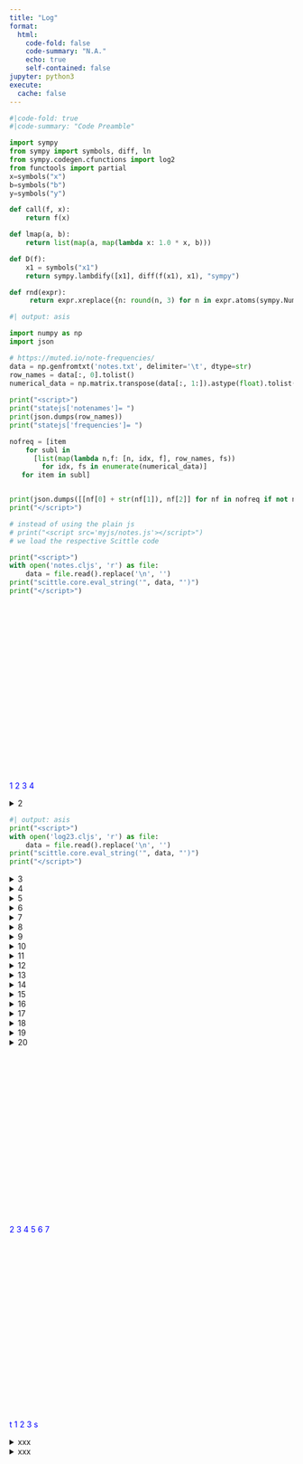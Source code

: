 ```yaml
---
title: "Log"
format:
  html:
    code-fold: false
    code-summary: "N.A."
    echo: true
    self-contained: false
jupyter: python3
execute:
  cache: false
---
```


<script type="text/javascript" charset="UTF-8"
 src="https://cdn.jsdelivr.net/npm/jsxgraph/distrib/jsxgraphcore.js"></script>
<link rel="stylesheet" type="text/css" href="https://cdn.jsdelivr.net/npm/jsxgraph/distrib/jsxgraph.css" />

<script>var SCITTLE_NREPL_WEBSOCKET_PORT = 1340;</script>
<script src="https://cdn.jsdelivr.net/npm/scittle@0.6.22/dist/scittle.js" type="application/javascript"></script>
<script src="https://cdn.jsdelivr.net/npm/scittle@0.6.22/dist/scittle.nrepl.js" type="application/javascript"></script>
<script src="https://unpkg.com/blockly/blockly.min.js"></script>
<script src="https://unpkg.com/blockly/msg/en.js"></script>
<script src="https://kloimhardt.github.io/twotiles/twotiles_core.js"></script>

<script>
var parse = scittle.core.eval_string(twotiles.parse_clj);
Blockly.defineBlocksWithJsonArray(twotiles.blocks);
</script>

<script>
var brender = (code,divid) =>
Blockly.Xml.clearWorkspaceAndLoadFromXml(Blockly.utils.xml.textToDom(parse(code)),
Blockly.inject(divid,
{
"sounds": false,
"scrollbars": false,
"trashcan": false}));
</script>

<script>var statejs = {};</script>

::: {.hidden}
```python
#|code-fold: true
#|code-summary: "Code Preamble"

import sympy
from sympy import symbols, diff, ln
from sympy.codegen.cfunctions import log2
from functools import partial
x=symbols("x")
b=symbols("b")
y=symbols("y")

def call(f, x):
    return f(x)

def lmap(a, b):
    return list(map(a, map(lambda x: 1.0 * x, b)))

def D(f):
    x1 = symbols("x1")
    return sympy.lambdify([x1], diff(f(x1), x1), "sympy")

def rnd(expr):
     return expr.xreplace({n: round(n, 3) for n in expr.atoms(sympy.Number)})
```
:::

::: {.hidden}
```python
#| output: asis

import numpy as np
import json

# https://muted.io/note-frequencies/
data = np.genfromtxt('notes.txt', delimiter='\t', dtype=str)
row_names = data[:, 0].tolist()
numerical_data = np.matrix.transpose(data[:, 1:]).astype(float).tolist()
               
print("<script>")
print("statejs['notenames']= ")
print(json.dumps(row_names))
print("statejs['frequencies']= ")

nofreq = [item
    for subl in
      [list(map(lambda n,f: [n, idx, f], row_names, fs))
        for idx, fs in enumerate(numerical_data)]
   for item in subl]


print(json.dumps([[nf[0] + str(nf[1]), nf[2]] for nf in nofreq if not nf[0].endswith("s")]))
print("</script>")

# instead of using the plain js
# print("<script src='myjs/notes.js'></script>")
# we load the respective Scittle code

print("<script>")
with open('notes.cljs', 'r') as file:
    data = file.read().replace('\n', '')
print("scittle.core.eval_string('", data, "')")
print("</script>")
```
:::

<div id="divnotes2" class="jxgbox" style="height:300px;"></div>
<script>statejs.notes.main("divnotes2");</script>

<span onClick=statejs.notes.main('divnotes2') style="color:blue">1</span>
<span onClick="statejs.notes.anim1()" style="color:blue">2</span>
<span onClick="statejs.notes.anim2()" style="color:blue">3</span>
<span onClick="statejs.notes.anim3()" style="color:blue">4</span>

<details>
<summary>2</summary>
<div id="blocklyDivLog2" style="height: 300px;"></div>
<script>brender("(:tiles/infix (* (log2 (:tiles/infix (/ x 220))) 7))", "blocklyDivLog2")</script>
</details>


::: {.hidden}
```python
#| output: asis
print("<script>")
with open('log23.cljs', 'r') as file:
    data = file.read().replace('\n', '')
print("scittle.core.eval_string('", data, "')")
print("</script>")
```
:::

::: {.column-margin}
<details>
<summary>3</summary>
<div id="divlog23" class="jxgbox" style="height:150px; width: 350px"></div>
<script>
statejs.log23.main("divlog23");
statejs.log23.anim2();
</script>
</details>
:::

<details>
<summary>4</summary>
```python
log2(x/220) * 7
```
</details>

<details>
<summary>5</summary>
<div id="blocklyDiv5" style="height: 300px;"></div>
<script>brender("(def (log2a steps intersect x) (return (:tiles/infix (* (log2 (:tiles/infix (/ x intersect))) steps))))", "blocklyDiv5")</script>
</details>

::: {.column-margin}
<details>
<summary>6</summary>
<div style="width: 350px">
```python
def log2a(steps, intersect, x):
    return log2(x/intersect) * steps
```

<div id="blocklyDiv6" class="jxgbox" style="height:150px; width: 350px"></div>
<script>brender("(log2a 7 220 440)", "blocklyDiv6")</script>

```python
log2a(7, 220, 440)
```
</div>
</details>
:::

<details>
<summary>7</summary>
<div id="blocklyDiv8" style="height: 300px;"></div>
<script>brender("(:tiles/infix (- (log2a 1 1 x) (log2 x)))", "blocklyDiv8")</script>
</details>

::: {.column-margin}
<details>
<summary>8</summary>
```python
log2a(1, 1, x) - log2(x)
```
</details>
:::

:::{.column-screen-left}
<details>
<summary>9</summary>
<table>
<tr>
<td style="vertical-align: top">
<div id="blocklyDivLog21" style="height: 150px; width: 230px"></div>
<script>brender("(log2 x)", "blocklyDivLog21")</script>
</td>
<td>
<div id="divlog2x" class="jxgbox" style="height:300px; width: 800px"></div>
<script>
statejs.log23.log3("divlog2x");
statejs.log23.anim2();
</script>
<span onClick=statejs.log23.log3("divlog2x") style="color:blue">1</span>
<span onClick=statejs.log23.anim2() style="color:blue">2</span>
</td>
</tr>
</table>
</details>
:::


:::{.column-screen-right}
<details>
<summary>10</summary>
<table><tr><td>
<div id="blocklyDiv10" style="height: 300px; width: 800px"></div>
<script>brender("(lmap log2 [1 2 4 8])", "blocklyDiv10")</script>
</td><td style="vertical-align: top">
<div><pre>lmap</pre>is short for<pre>list(map())</pre></div>
</td></tr></table>
</details>
:::
<details>
<summary>11</summary>
```python
lmap(log2, [1, 2, 4, 8])
```
</details>

<details>
<summary>12</summary>
<div id="blocklyDivLog12" style="height: 300px;"></div>
<script>brender("(log2a 7 220 x)", "blocklyDivLog12")</script>
</details>

::: {.column-margin}
<details>
<summary>13</summary>
<div id="divlog213" class="jxgbox" style="height:150px; width: 350px"></div>
<script>
statejs.log23.main("divlog213");
statejs.log23.anim2();
</script>
</details>
:::

<details>
<summary>14</summary>
<div id="blocklyDiv14" style="height: 300px;"></div>
<script>brender("(lmap (partial log2a 7 220) [110 220 440 880])", "blocklyDiv14")</script>
</details>

<details>
<summary>15</summary>
```python
lmap(partial(log2a, 7, 220), [110, 220, 440, 880])
```
</details>

<details>
<summary>16</summary>
<div id="blocklyDiv16" style="height: 300px;"></div>
<script>brender("(def (log2b steps) (return (partial (log2a steps 1))))", "blocklyDiv16")</script>
</details>

::: {.column-margin}
<details>
<summary>17</summary>
<div style="width: 350px">
```python
def log2b(steps):
    return partial(log2a, steps, 1)
```

<div id="blocklyDiv17" class="jxgbox" style="height:150px; width: 350px"></div>
<script>brender("(:tiles/vert (lmap (log2b 7) [1 2 4]))", "blocklyDiv17")</script>

```python
lmap(log2b(7), [1, 2, 4])
```
</div>
</details>
:::

<details>
<summary>18</summary>
<div id="blocklyDiv18" style="height: 300px;"></div>
<script>brender("(call (log2b 7) 2)", "blocklyDiv18")</script>
</details>

::: {.column-margin}
<details>
<summary>19</summary>
```python
call(log2b(7), 2)
```
</details>
:::

:::{.column-screen-left}
<details>
<summary>20</summary>
<table><tr><td style="vertical-align: top">
<div id="blocklyDivLog20_2" style="height: 150px; width: 230px"></div>
<script>brender("(call (log2b n) x)", "blocklyDivLog20_2")</script>
</td><td>
<div id="divlog20_2" class="jxgbox" style="height:300px; width: 800px"></div>
<script>
statejs.log23.log2b("divlog20_2");
</script>
<span onClick=statejs.log23.log3("divlog2x") style="color:blue">1</span>
<span onClick=statejs.log23.anim2() style="color:blue">2</span>
</td></tr></table>
</details>
:::

<div id="divlogtri" class="jxgbox" style="width:750px; height:300px;"></div>
<script>statejs.log23.logtri("divlogtri")</script>
<span onClick="statejs.log23.trianim2()" style="color:blue">2</span>
<span onClick="statejs.log23.trianim3()" style="color:blue">3</span>
<span onClick="statejs.log23.trianim4()" style="color:blue">4</span>
<span onClick="statejs.log23.trianim5()" style="color:blue">5</span>
<span onClick="statejs.log23.trianim6()" style="color:blue">6</span>
<span onClick="statejs.log23.trianim7()" style="color:blue">7</span>

<div id="jxgOx" class="jxgbox" style="width:750px; height:300px;"></div>

<script>
var state = {};
var range = (n) => [...Array(n).keys()];

var points = (nmax, o, f) =>
 range(nmax).map((n) =>
  [[String(n) + "_1", [n+o, 0]], [String(n) + "_2", [n+o+1, 0]], [String(n) + "_3", [n+o+1, f(n+o+1)]]]);

function triangle() {
let b2 = state["board2"]
let ps = state["points"]

ps.map((tri) => {
       b2.create('point',tri[0][1], {name:tri[0][0]}).setLabel("")
       b2.create('point',tri[1][1], {name:tri[1][0], visible: false})
       b2.create('point',tri[2][1], {name:tri[2][0], visible: false})
})

ps.map((tri) => b2.create('polygon',[tri[0][0], tri[1][0], tri[2][0]], { borders:{strokeColor:'black'}}))

ps.map((tri) => {
b2.create('transform',
  [function(){return b2.select(tri[2][0]).X()-tri[2][1][0];},
   function(){return b2.select(tri[2][0]).Y()-tri[2][1][1];}],
   {type:'translate'})
   .bindTo([b2.select(tri[0][0]),b2.select(tri[1][0])]);
})
}

function anim(n) {
let tri = state["points"][n];
 state['board2'].select(tri[2][0])
   .moveTo([tri[2][1][0], Math.log(tri[2][1][0])],1500)
}

function shrink() {
let tri = state["points"][0];
let hohe = tri[2][1][1] -  tri[1][1][1];
let faktor = 0.5;
let p1 = state['board2'].select(tri[0][0]);
let p2 = state['board2'].select(tri[1][0]);
p1.moveTo([p1.X() + faktor, p1.Y() + faktor * hohe], 1500);
p2.moveTo([p2.X(), p2.Y() + faktor * hohe], 1500);
}

</script>

<script>
state["board2"] = JXG.JSXGraph.initBoard('jxgOx', {
            boundingbox: [-3, 2, 7, -2],
            axis:true
        });

state["board2"].create('functiongraph', ['log(x)']);
state["board2"].create('functiongraph', ['1 / x'], {strokeColor:'red'});
state["points"] = points(6, 0, (x) => 1 / x).filter((_, index) => index % 2 === 0);
</script>

<span onClick="triangle()" style="color:blue">t</span>
<span onClick="anim(0)" style="color:blue">1</span>
<span onClick="anim(1)" style="color:blue">2</span>
<span onClick="anim(2)" style="color:blue">3</span>
<span onClick="shrink()" style="color:blue">s</span>

<details>
<summary>xxx</summary>
```python
call(D(log2b(0.7)), x).evalf()
```
</details>

<details>
<summary>xxx</summary>
```python
call(D(ln), x)
```
</details>

<script>
document.querySelectorAll("details")
.forEach(d => d.setAttribute("open", ""))
</script>

